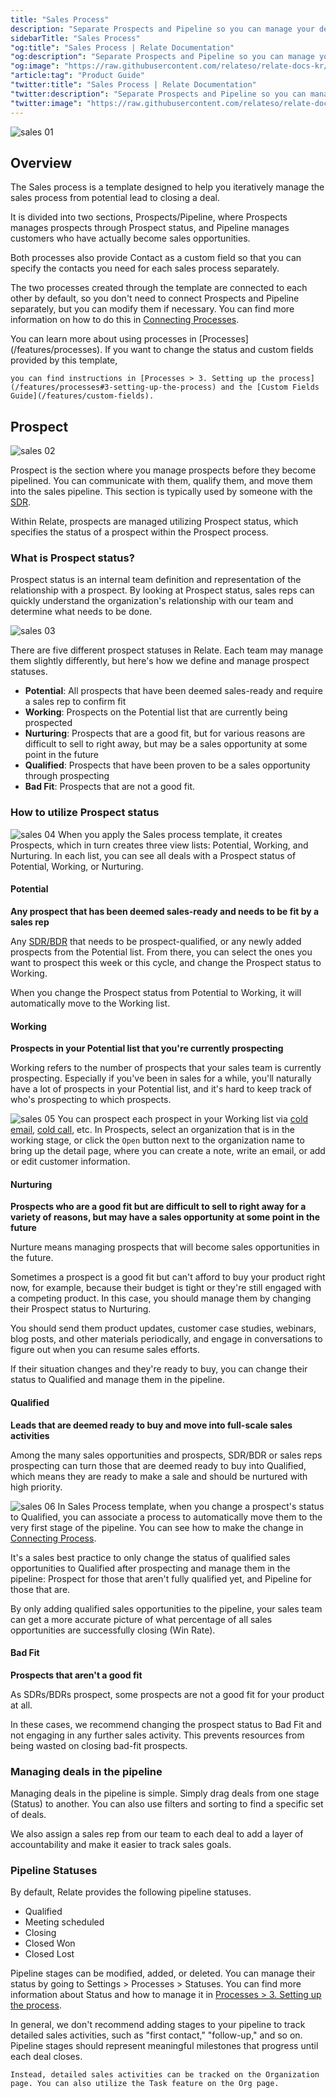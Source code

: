 ```yaml
---
title: "Sales Process"
description: "Separate Prospects and Pipeline so you can manage your deals in detail, from potential leads to closed deals."
sidebarTitle: "Sales Process"
"og:title": "Sales Process | Relate Documentation"
"og:description": "Separate Prospects and Pipeline so you can manage your deals in detail, from potential leads to closed deals."
"og:image": "https://raw.githubusercontent.com/relateso/relate-docs-kr/main/docs/images/sales-sales.png"
"article:tag": "Product Guide"
"twitter:title": "Sales Process | Relate Documentation"
"twitter:description": "Separate Prospects and Pipeline so you can manage your deals in detail, from potential leads to closed deals."
"twitter:image": "https://raw.githubusercontent.com/relateso/relate-docs-kr/main/docs/images/sales-sales.png"
---
```


![sales 01](/images/features/sales-sales.png)
## Overview
The Sales process is a template designed to help you iteratively manage the sales process from potential lead to closing a deal.

It is divided into two sections, Prospects/Pipeline, where Prospects manages prospects through Prospect status, and Pipeline manages customers who have actually become sales opportunities.

Both processes also provide Contact as a custom field so that you can specify the contacts you need for each sales process separately.

The two processes created through the template are connected to each other by default, so you don't need to connect Prospects and Pipeline separately, but you can modify them if necessary. You can find more information on how to do this in [Connecting Processes](/features/processes#connecting-process).

<Note>
    You can learn more about using processes in [Processes](/features/processes).
</Note>

<Info>
    If you want to change the status and custom fields provided by this template,
    
    you can find instructions in [Processes > 3. Setting up the process](/features/processes#3-setting-up-the-process) and the [Custom Fields Guide](/features/custom-fields).
</Info>

## Prospect
![sales 02](/images/features/sales-prospects-board.png)

Prospect is the section where you manage prospects before they become pipelined.
You can communicate with them, qualify them, and move them into the sales pipeline.
This section is typically used by someone with the [SDR](https://www.relate.so/docs/wiki/sales-roles#sales-development-representative-sdr-and-business-development-representative-bdr).

Within Relate, prospects are managed utilizing Prospect status, which specifies the status of a prospect within the Prospect process.

### What is Prospect status?
Prospect status is an internal team definition and representation of the relationship with a prospect.
By looking at Prospect status, sales reps can quickly understand the organization's relationship with our team and determine what needs to be done.

![sales 03](/images/features/sales-prospects-status.png)

There are five different prospect statuses in Relate. Each team may manage them slightly differently, but here's how we define and manage prospect statuses.
- **Potential**: All prospects that have been deemed sales-ready and require a sales rep to confirm fit
- **Working**: Prospects on the Potential list that are currently being prospected
- **Nurturing**: Prospects that are a good fit, but for various reasons are difficult to sell to right away, but may be a sales opportunity at some point in the future
- **Qualified**: Prospects that have been proven to be a sales opportunity through prospecting
- **Bad Fit**: Prospects that are not a good fit.

### How to utilize Prospect status
![sales 04](/images/features/sales-prospects-view.png)
When you apply the Sales process template, it creates Prospects, which in turn creates three view lists: Potential, Working, and Nurturing.
In each list, you can see all deals with a Prospect status of Potential, Working, or Nurturing.

#### Potential
**Any prospect that has been deemed sales-ready and needs to be fit by a sales rep**

Any [SDR/BDR](https://www.relate.so/docs/wiki/sales-roles) that needs to be prospect-qualified, or any newly added prospects from the Potential list.
From there, you can select the ones you want to prospect this week or this cycle, and change the Prospect status to Working.

When you change the Prospect status from Potential to Working, it will automatically move to the Working list.

#### Working
**Prospects in your Potential list that you're currently prospecting**

Working refers to the number of prospects that your sales team is currently prospecting.
Especially if you've been in sales for a while, you'll naturally have a lot of prospects in your Potential list, and it's hard to keep track of who's prospecting to which prospects.

![sales 05](/images/features/sales-prospects-working.png)
You can prospect each prospect in your Working list via [cold email](https://www.relate.so/blog/how-to-run-a-cold-email-campaign/), [cold call](https://www.relate.so/blog/how-to-cold-call/), etc.
In Prospects, select an organization that is in the working stage, or click the `Open` button next to the organization name to bring up the detail page, where you can create a note, write an email, or add or edit customer information.

#### Nurturing
**Prospects who are a good fit but are difficult to sell to right away for a variety of reasons, but may have a sales opportunity at some point in the future**

Nurture means managing prospects that will become sales opportunities in the future.

Sometimes a prospect is a good fit but can't afford to buy your product right now, for example, because their budget is tight or they're still engaged with a competing product.
In this case, you should manage them by changing their Prospect status to Nurturing.

You should send them product updates, customer case studies, webinars, blog posts, and other materials periodically, and engage in conversations to figure out when you can resume sales efforts.

If their situation changes and they're ready to buy, you can change their status to Qualified and manage them in the pipeline.

#### Qualified
**Leads that are deemed ready to buy and move into full-scale sales activities**

Among the many sales opportunities and prospects, SDR/BDR or sales reps prospecting can turn those that are deemed ready to buy into Qualified, which means they are ready to make a sale and should be nurtured with high priority.

![sales 06](/images/features/sales-prospects-qualified.png)
In Sales Process template, when you change a prospect's status to Qualified, you can associate a process to automatically move them to the very first stage of the pipeline.
You can see how to make the change in [Connecting Process](/features/processes#connecting-process).

It's a sales best practice to only change the status of qualified sales opportunities to Qualified after prospecting and manage them in the pipeline: Prospect for those that aren't fully qualified yet, and Pipeline for those that are.

By only adding qualified sales opportunities to the pipeline, your sales team can get a more accurate picture of what percentage of all sales opportunities are successfully closing (Win Rate).

#### Bad Fit
**Prospects that aren't a good fit**

As SDRs/BDRs prospect, some prospects are not a good fit for your product at all.

In these cases, we recommend changing the prospect status to Bad Fit and not engaging in any further sales activity.
This prevents resources from being wasted on closing bad-fit prospects.

### Managing deals in the pipeline
Managing deals in the pipeline is simple. Simply drag deals from one stage (Status) to another. You can also use filters and sorting to find a specific set of deals.

We also assign a sales rep from our team to each deal to add a layer of accountability and make it easier to track sales goals.

### Pipeline Statuses
By default, Relate provides the following pipeline statuses.
- Qualified
- Meeting scheduled
- Closing
- Closed Won
- Closed Lost

Pipeline stages can be modified, added, or deleted. You can manage their status by going to Settings > Processes > Statuses.
You can find more information about Status and how to manage it in [Processes > 3. Setting up the process](/features/processes#statuses).

<Tip>
    In general, we don't recommend adding stages to your pipeline to track detailed sales activities, such as "first contact," "follow-up," and so on.
    Pipeline stages should represent meaningful milestones that progress until each deal closes.
    
    Instead, detailed sales activities can be tracked on the Organization page. You can also utilize the Task feature on the Org page.
</Tip>